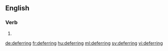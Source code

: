 ==English==

===Verb===
{{head|en|present participle}}

# {{present participle of|defer|lang=en}}

[[de:deferring]]
[[fr:deferring]]
[[hu:deferring]]
[[ml:deferring]]
[[sv:deferring]]
[[vi:deferring]]